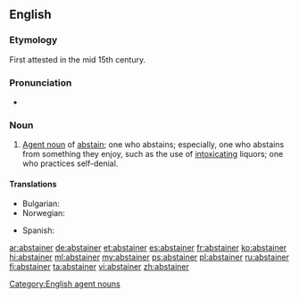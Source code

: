 ==English==

===Etymology===
First attested in the mid 15th century. {{suffix|abstain|er}}

===Pronunciation===
* {{rhymes|eɪnə(r)}}

===Noun===
{{en-noun}}

# [[agent noun|Agent noun]] of [[abstain]]; one who abstains; especially, one who abstains from something they enjoy, such as the use of [[intoxicating]] liquors; one who practices self-denial.

====Translations====
{{trans-top|one who abstains}}
* Bulgarian: {{t+|bg|въздържател}}
* Norwegian: {{t|no|avholdsmann|c}}
{{trans-mid}}
* Spanish: {{t+|es|abstemio|m}}
{{trans-bottom}}

[[Category:English agent nouns]]

[[ar:abstainer]]
[[de:abstainer]]
[[et:abstainer]]
[[es:abstainer]]
[[fr:abstainer]]
[[ko:abstainer]]
[[hi:abstainer]]
[[ml:abstainer]]
[[my:abstainer]]
[[ps:abstainer]]
[[pl:abstainer]]
[[ru:abstainer]]
[[fi:abstainer]]
[[ta:abstainer]]
[[vi:abstainer]]
[[zh:abstainer]]